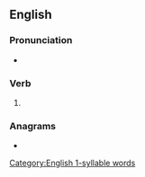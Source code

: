 ==English==

===Pronunciation===
* {{IPA|/fleɪkt/|lang=en}}

===Verb===
{{head|en|verb form}}

# {{en-past of|flake}}

===Anagrams===
* {{l|en|defalk}}

[[Category:English 1-syllable words]]